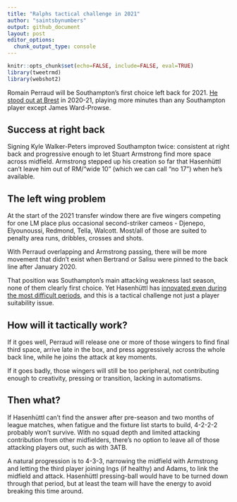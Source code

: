 ```yaml
---
title: "Ralphs tactical challenge in 2021"
author: "saintsbynumbers"
output: github_document
layout: post
editor_options: 
  chunk_output_type: console
---
```


```r
knitr::opts_chunk$set(echo=FALSE, include=FALSE, eval=TRUE)
library(tweetrmd)
library(webshot2)
```

Romain Perraud will be Southampton's first choice left back for 2021. [He stood out at Brest](https://www.getfootballnewsfrance.com/2021/profile-romain-perraud-what-can-southampton-expect/) in 2020-21, playing more minutes than any Southampton player except James Ward-Prowse.

## Success at right back

Signing Kyle Walker-Peters improved Southampton twice: consistent at right back and progressive enough to let Stuart Armstrong find more space across midfield. Armstrong stepped up his creation so far that Hasenhüttl can't leave him out of RM/"wide 10" (which we can call "no 17") when he's available.

## The left wing problem

At the start of the 2021 transfer window there are five wingers competing for one LM place plus occasional second-striker cameos - Djenepo, Elyounoussi, Redmond, Tella, Walcott. Most/all of those are suited to penalty area runs, dribbles, crosses and shots.

With Perraud overlapping and Armstrong passing, there will be more movement that didn't exist when Bertrand or Salisu were pinned to the back line after January 2020.

That position was Southampton's main attacking weakness last season, none of them clearly first choice. Yet Hasenhüttl has [innovated even during the most difficult periods](https://twitter.com/TomLeachHL/status/1391114993635139587), and this is a tactical challenge not just a player suitability issue.

## How will it tactically work?

If it goes well, Perraud will release one or more of those wingers to find final third space, arrive late in the box, and press aggressively across the whole back line, while he joins the attack at key moments.

If it goes badly, those wingers will still be too peripheral, not contributing enough to creativity, pressing or transition, lacking in automatisms.

## Then what?

If Hasenhüttl can't find the answer after pre-season and two months of league matches, when fatigue and the fixture list starts to build, 4-2-2-2 probably won't survive. With no squad depth and limited attacking contribution from other midfielders, there's no option to leave all of those attacking players out, such as with 3ATB.

A natural progression is to 4-3-3, narrowing the midfield with Armstrong and letting the third player joining Ings (if healthy) and Adams, to link the midfield and attack. Hasenhüttl pressing-ball would have to be turned down through that period, but at least the team will have the energy to avoid breaking this time around.